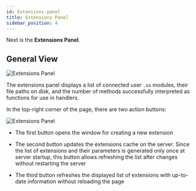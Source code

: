 ```yaml
---
id: Extensions-panel
title: Extensions Panel
sidebar_position: 4
---
```


Next is the **Extensions Panel**.

## General View

![Extensions Panel](../../../../static/img/Docs/Melezh/en/21.png)

The extensions panel displays a list of connected user `.os` modules, their file paths on disk, and the number of methods successfully interpreted as functions for use in handlers.

In the top-right corner of the page, there are two action buttons:

![Extensions Panel](../../../../static/img/Docs/Melezh/en/22.png)

+ The first button opens the window for creating a new extension

+ The second button updates the extensions cache on the server. Since the list of extensions and their parameters is generated only once at server startup, this button allows refreshing the list after changes without restarting the server

+ The third button refreshes the displayed list of extensions with up-to-date information without reloading the page